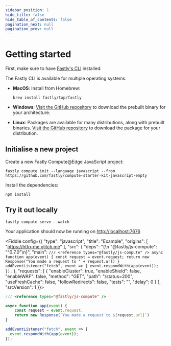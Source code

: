 ```yaml
---
sidebar_position: 1
hide_title: false
hide_table_of_contents: false
pagination_next: null
pagination_prev: null
---
```



# Getting started

First, make sure to have [Fastly's CLI](https://developer.fastly.com/learning/tools/cli/) installed:

The Fastly CLI is available for multiple operating systems.

- **MacOS**: Install from Homebrew:

    ```
    brew install fastly/tap/fastly
    ```

- **Windows**: [Visit the GitHub repository](https://github.com/fastly/cli/releases/latest) to download the prebuilt binary for your architecture.
- **Linux**: Packages are available for many distributions, along with prebuilt binaries. [Visit the GitHub repository](https://github.com/fastly/cli/releases/latest) to download the package for your distribution.

## Initialise a new project

Create a new Fastly Compute@Edge JavaScript project:

```shell
fastly compute init --language javascript --from https://github.com/fastly/compute-starter-kit-javascript-empty
```

Install the dependencies:

```
npm install
```

## Try it out locally


```shell
fastly compute serve --watch
```

Your application should now be running on [http://localhost:7676](http://localhost:7676)


<Fiddle config={{
  "type": "javascript",
  "title": "Example",
  "origins": [
    "https://http-me.glitch.me"
  ],
  "src": {
    "deps": "{\n  \"@fastly/js-compute\": \"^0.7.0\"\n}",
    "main": `
/// <reference types="@fastly/js-compute" />
async function app(event) {
    const request = event.request;
    return new Response("You made a request to " + request.url)
}
addEventListener("fetch", event => {
  event.respondWith(app(event));
});
`
  },
  "requests": [
    {
      "enableCluster": true,
      "enableShield": false,
      "enableWAF": false,
      "method": "GET",
      "path": "/status=200",
      "useFreshCache": false,
      "followRedirects": false,
      "tests": "",
      "delay": 0
    }
  ],
  "srcVersion": 1
}}>

```js
/// <reference types="@fastly/js-compute" />

async function app(event) {
    const request = event.request;
    return new Response(`You made a request to ${request.url}`)
}

addEventListener("fetch", event => {
  event.respondWith(app(event));
});

```

</Fiddle>
